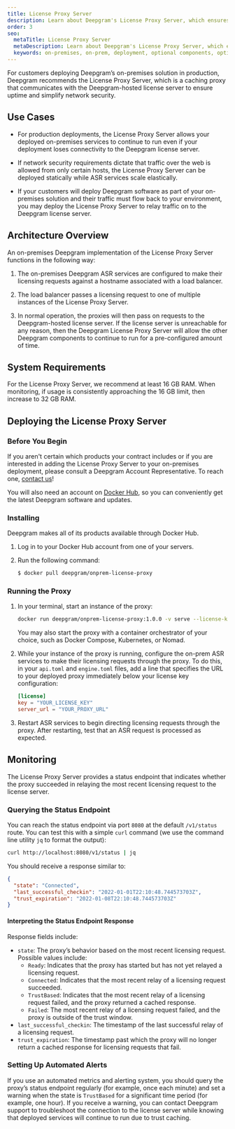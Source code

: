 ```yaml
---
title: License Proxy Server
description: Learn about Deepgram's License Proxy Server, which ensures uptime and simplifies security for Deepgram on-premises deployments.
order: 3
seo:
  metaTitle: License Proxy Server
  metaDescription: Learn about Deepgram's License Proxy Server, which ensures uptime and simplifies security for Deepgram on-premises deployments.
  keywords: on-premises, on-prem, deployment, optional components, optional, licensing, license, proxy server
---
```


For customers deploying Deepgram’s on-premises solution in production, Deepgram recommends the License Proxy Server, which is a caching proxy that communicates with the Deepgram-hosted license server to ensure uptime and simplify network security.

## Use Cases

- For production deployments, the License Proxy Server allows your deployed on-premises services to continue to run even if your deployment loses connectivity to the Deepgram license server.

- If network security requirements dictate that traffic over the web is allowed from only certain hosts, the License Proxy Server can be deployed statically while ASR services scale elastically.

- If your customers will deploy Deepgram software as part of your on-premises solution and their traffic must flow back to your environment, you may deploy the License Proxy Server to relay traffic on to the Deepgram license server.

## Architecture Overview

An on-premises Deepgram implementation of the License Proxy Server functions in the following way:

1. The on-premises Deepgram ASR services are configured to make their licensing requests against a hostname associated with a load balancer.

2. The load balancer passes a licensing request to one of multiple instances of the License Proxy Server.

3. In normal operation, the proxies will then pass on requests to the Deepgram-hosted license server. If the license server is unreachable for any reason, then the Deepgram License Proxy Server will allow the other Deepgram components to continue to run for a pre-configured amount of time.

## System Requirements

For the License Proxy Server, we recommend at least 16 GB RAM. When monitoring, if usage is consistently approaching the 16 GB limit, then increase to 32 GB RAM.

## Deploying the License Proxy Server

### Before You Begin

If you aren't certain which products your contract includes or if you are interested in adding the License Proxy Server to your on-premises deployment, please consult a Deepgram Account Representative. To reach one, [contact us](https://deepgram.com/contact-us/)!

You will also need an account on [Docker Hub](https://hub.docker.com/), so you can conveniently get the latest Deepgram software and updates.

### Installing

Deepgram makes all of its products available through Docker Hub.

1. Log in to your Docker Hub account from one of your servers.
2. Run the following command:

   ```bash
   $ docker pull deepgram/onprem-license-proxy
   ```

### Running the Proxy

1. In your terminal, start an instance of the proxy:

    ``` bash
    docker run deepgram/onprem-license-proxy:1.0.0 -v serve --license-key YOUR_LICENSE_KEY --host 0.0.0.0
    ```

    <Alert type="info">

    You may also start the proxy with a container orchestrator of your choice, such as Docker Compose, Kubernetes, or Nomad.

    </Alert>

2. While your instance of the proxy is running, configure the on-prem ASR services to make their licensing requests through the proxy. To do this, in your `api.toml` and `engine.toml` files, add a line that specifies the URL to your deployed proxy immediately below your license key configuration:

    ```toml
    [license]
    key = "YOUR_LICENSE_KEY"
    server_url = "YOUR_PROXY_URL"
    ```

3. Restart ASR services to begin directing licensing requests through the proxy. After restarting, test that an ASR request is processed as expected.

## Monitoring

The License Proxy Server provides a status endpoint that indicates whether the proxy succeeded in relaying the most recent licensing request to the license server.

### Querying the Status Endpoint

You can reach the status endpoint via port `8080` at the default `/v1/status` route. You can test this with a simple `curl` command (we use the command line utility `jq` to format the output):

```bash
curl http://localhost:8080/v1/status | jq
```

You should receive a response similar to:

```json
{
  "state": "Connected",
  "last_successful_checkin": "2022-01-01T22:10:48.744573703Z",
  "trust_expiration": "2022-01-08T22:10:48.744573703Z"
}
```

#### Interpreting the Status Endpoint Response

Response fields include:

- `state`: The proxy’s behavior based on the most recent licensing request. Possible values include:
    - `Ready`: Indicates that the proxy has started but has not yet relayed a licensing request.
    - `Connected`: Indicates that the most recent relay of a licensing request succeeded.
    - `TrustBased`: Indicates that the most recent relay of a licensing request failed, and the proxy returned a cached response.
    - `Failed`: The most recent relay of a licensing request failed, and the proxy is outside of the trust window.
- `last_successful_checkin`: The timestamp of the last successful relay of a licensing request.
- `trust_expiration`: The timestamp past which the proxy will no longer return a cached response for licensing requests that fail.

### Setting Up Automated Alerts

If you use an automated metrics and alerting system, you should query the proxy’s status endpoint regularly (for example, once each minute) and set a warning when the state is `TrustBased` for a significant time period (for example, one hour). If you receive a warning, you can contact Deepgram support to troubleshoot the connection to the license server while knowing that deployed services will continue to run due to trust caching.
